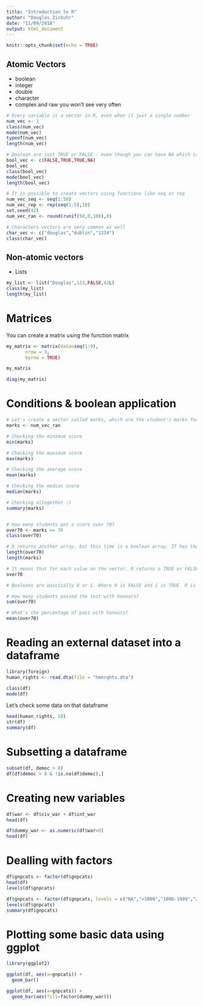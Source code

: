 ```yaml
---
title: "Introduction to R"
author: "Douglas Zickuhr"
date: "11/09/2018"
output: html_document
---
```


```r
knitr::opts_chunk$set(echo = TRUE)
```

## Atomic Vectors
* boolean
* integer
* double
* character
* complex and raw you won't see very often

```r
# Every variable is a vector in R, even when it just a single number
num_vec <- 1
class(num_vec)
mode(num_vec)
typeof(num_vec)
length(num_vec)

# Boolean are just TRUE or FALSE - even though you can have NA which is the absense of value
bool_vec <- c(FALSE,TRUE,TRUE,NA)
bool_vec
class(bool_vec)
mode(bool_vec)
length(bool_vec)

# It is possible to create vectors using functions like seq or rep
num_vec_seq <- seq(1:50)
num_vec_rep <- rep(seq(1:5),10)
set.seed(42)
num_vec_ran <- round(runif(50,0,100),0)

# Characters vectors are very common as well
char_vec <- c("douglas","dublin","1234")
class(char_vec)
```

## Non-atomic vectors
* Lists
```r
my_list <- list("Douglas",123,FALSE,42L)
class(my_list)
length(my_list)
```

# Matrices
You can create a matrix using the function matrix
```r
my_matrix <- matrix(data=seq(1:9),
       nrow = 3,
       byrow = TRUE)

my_matrix

diag(my_matrix)

```


# Conditions & boolean application
```r
# Let's create a vector called marks, which are the student's marks for some test, the marks go from 0 to 100.
marks <- num_vec_ran

# Checking the minimum score
min(marks)

# Checking the maximum score
max(marks)

# Checking the average score
mean(marks)

# Checking the median score
median(marks)

# Checking altogether :)
summary(marks)


# How many students got a score over 70?
over70 <- marks >= 70
class(over70)

# R returns another array, but this time is a boolean array. IT has the same length as marks array.
length(over70)
length(marks)

# It means that for each value on the vector, R returns a TRUE or FALSE argument when the condition was satisfied.
over70

# Booleans are bascically 0 or 1. Where 0 is FALSE and 1 is TRUE. R is smart anough to understand that, so we can run aritimethic operations like sum or mean.

# How many students passed the test with honours?
sum(over70)

# What's the percentage of pass with honours?
mean(over70)
```


# Reading an external dataset into a dataframe
```r
library(foreign)
human_rights <- read.dta(file = "hmnrghts.dta")

class(df)
mode(df)
```

Let's check some data on that dataframe
```r
head(human_rights, 10)
str(df)
summary(df)
```

# Subsetting a dataframe
```r
subset(df, democ > 8)
df[df$democ > 8 & !is.na(df$democ),]
```

# Creating new variables
```r
df$war <- df$civ_war + df$int_war
head(df)

df$dummy_war <- as.numeric(df$war>0)
head(df)
```

# Dealling with factors
```r

df$gnpcats <- factor(df$gnpcats)
head(df)
levels(df$gnpcats)

df$gnpcats <- factor(df$gnpcats, levels = c("NA","<1000","1000-1999","2000-2999","3000-3999",">4000"))
levels(df$gnpcats)
summary(df$gnpcats)
```

# Plotting some basic data using ggplot
```r
library(ggplot2)

ggplot(df, aes(x=gnpcats)) + 
  geom_bar()
```

```r
ggplot(df, aes(x=gnpcats)) + 
  geom_bar(aes(fill=factor(dummy_war)))
```


